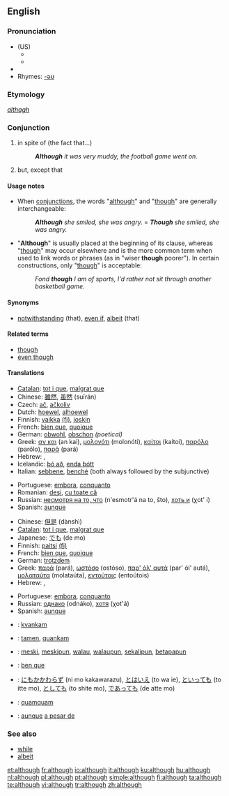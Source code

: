 ==English==

{{rank|bed|living|view|532|although|knowledge|hath|table}}

===Pronunciation===
*(US)
**{{IPA|/ɑlˈðoʊ/}}
**{{SAMPA|/Al"DoU/}}
*{{audio|en-us-although.ogg|Audio (US)}}
*Rhymes: [[Rhymes:English:-əʊ|-əʊ]]

===Etymology===
''[[althagh]]''

===Conjunction===
{{en-conj}}

# in spite of (the fact that...)
#:'''''Although''' it was very muddy, the football game went on''.
# but, except that

====Usage notes====
*When [[conjunction]]s, the words "[[although]]" and "[[though]]" are generally interchangeable:
*: '''''Although''' she smiled, she was angry.'' = '''''Though''' she smiled, she was angry.''
* "'''Although'''" is usually placed at the beginning of its clause, whereas "[[though]]" may occur elsewhere and is the more common term when used to link words or phrases (as in "wiser '''though''' poorer"). In certain constructions, only "[[though]]" is acceptable: 
*: ''Fond '''though''' I am of sports, I'd rather not sit through another basketball game.''

====Synonyms====
*{{i-c|in spite of}} [[notwithstanding]] (that), [[even if]], [[albeit]] (that)

====Related terms====
*[[though]]
*[[even though]]

====Translations====
{{trans-top|in spite of}}
*[[Catalan]]: [[tot i que]], [[malgrat que]]
*Chinese: [[雖然]], [[虽然]] (suīrán)
*Czech: [[ač]], [[ačkoliv]]
*Dutch: [[hoewel]], [[alhoewel]]
*Finnish: [[vaikka]] [[:fi:vaikka|(fi)]], [[joskin]]
*French: [[bien que]], [[quoique]]
*German: [[obwohl]], [[obschon]] ''(poetical)''
*Greek: [[αν και]] (an kai), [[μολονότι]] (molonóti), [[καίτοι]] (kaítoi), [[παρόλο]] (parólo), [[παρά]] (pará)
*Hebrew: {{he-translation|למרות ש-|lamrót shé}}, {{he-translation|אף על פי ש-|af al pí shé}}
*Icelandic: [[þó að]], [[enda þótt]]
*Italian: [[sebbene]], [[benché]] (both always followed by the subjunctive)
{{trans-mid}}
*Portuguese: [[embora]], [[conquanto]]
*Romanian: [[deşi]], [[cu toate că]]
*Russian: [[несмотря на то, что]] (n'esmotr'á na to, što), [[хоть и]] (χot' i)
*Spanish: [[aunque]]
{{trans-bottom}}

{{trans-top|but}}
*Chinese: [[但是]] (dànshì)
*[[Catalan]]: [[tot i que]], [[malgrat que]]
*Japanese: [[でも]] (de mo)
*Finnish: [[paitsi]] [[:fi:paitsi|(fi)]]
*French: [[bien que]], [[quoique]]
*German: [[trotzdem]]
*Greek: [[παρά]] (pará), [[ωστόσο]] (ostóso), [[παρ' όλ' αυτά]] (par' ól' autá), [[μολαταύτα]] (molataúta), [[εντούτοις]] (entoútois)
*Hebrew: {{he-translation|אבל|avál}}, {{he-translation|אלא ש-|éla shé}}
{{trans-mid}}
*Portuguese: [[embora]], [[conquanto]]
*Russian: [[однако]] (odnáko), [[хотя]] (χot'á)
*Spanish: [[aunque]]
{{trans-bottom}}

{{checktrans-top}}
*{{ttbc|Esperanto}}: [[kvankam]]
*{{ttbc|Ido}}: [[tamen]], [[quankam]]
*{{ttbc|Indonesian}}: [[meski]], [[meskipun]], [[walau]], [[walaupun]], [[sekalipun]], [[betapapun]]
*{{ttbc|Interlingua}}: [[ben que]]
*{{ttbc|Japanese}}: [[にもかかわらず]] (ni mo kakawarazu), [[とはいえ]] (to wa ie), [[といっても]] (to itte mo), [[としても]] (to shite mo), [[であっても]] (de atte mo)
*{{ttbc|Latin}}: [[quamquam]]
*{{ttbc|Spanish}}: [[aunque]] [[a pesar de]]
{{trans-bottom}}

===See also===
*[[while]]
*[[albeit]]

[[et:although]]
[[fr:although]]
[[io:although]]
[[it:although]]
[[ku:although]]
[[hu:although]]
[[nl:although]]
[[pl:although]]
[[pt:although]]
[[simple:although]]
[[fi:although]]
[[ta:although]]
[[te:although]]
[[vi:although]]
[[tr:although]]
[[zh:although]]